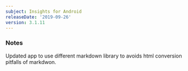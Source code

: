 ```yaml
---
subject: Insights for Android
releaseDate: '2019-09-26'
version: 3.1.11
---
```


### Notes

Updated app to use different markdown library to avoids html conversion pitfalls of markdwon.
